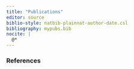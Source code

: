 ```yaml
---
title: "Publications"
editor: source
biblio-style: natbib-plainnat-author-date.csl
bibliography: mypubs.bib
nocite: |
  @*
---
```


### References

::: {#refs}
:::